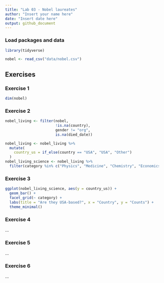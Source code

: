 ```yaml
---
title: "Lab 03 - Nobel laureates"
author: "Insert your name here"
date: "Insert date here"
output: github_document
---
```


### Load packages and data

```r
library(tidyverse) 
```

```r
nobel <- read_csv("data/nobel.csv")
```

## Exercises

### Exercise 1

```r
dim(nobel)
```


### Exercise 2

```r
nobel_living <- filter(nobel, 
                       !is.na(country),
                       gender != "org",
                       is.na(died_date))
```
```r
nobel_living <- nobel_living %>%
  mutate(
    country_us = if_else(country == "USA", "USA", "Other")
  )
nobel_living_science <- nobel_living %>%
  filter(category %in% c("Physics", "Medicine", "Chemistry", "Economics"))
```


### Exercise 3


```r
ggplot(nobel_living_science, aes(y = country_us)) +
  geom_bar() +
  facet_grid(~ category) +
  labs(title = "Are they USA-based?", x = "Country", y = "Counts") +
  theme_minimal()
```

### Exercise 4

...

### Exercise 5

...

### Exercise 6

...
